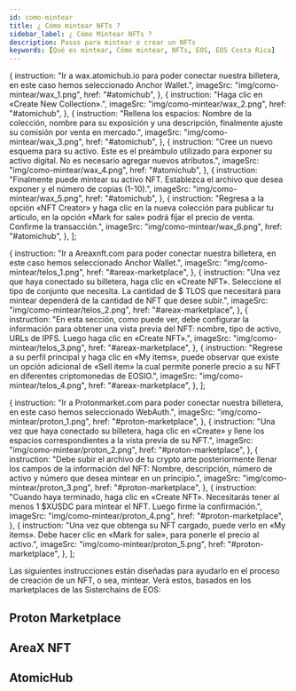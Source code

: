 ```yaml
---
id: como-mintear
title: ¿ Cómo mintear NFTs ?
sidebar_label: ¿ Cómo Mintear NFTs ?
description: Pasos para mintear o crear un NFTs
keywords: [Qué es mintear, Cómo mintear, NFTs, EOS, EOS Costa Rica]
---
```



  {
    instruction:
      "Ir a wax.atomichub.io para poder conectar nuestra billetera, en este caso hemos seleccionado Anchor Wallet.",
    imageSrc: "img/como-mintear/wax_1.png",
    href: "#atomichub",
  },
  {
    instruction: "Haga clic en «Create New Collection».",
    imageSrc: "img/como-mintear/wax_2.png",
    href: "#atomichub",
  },
  {
    instruction:
      "Rellena los espacios: Nombre de la colección, nombre para su exposición y una descripción, finalmente ajuste su comisión por venta en mercado.",
    imageSrc: "img/como-mintear/wax_3.png",
    href: "#atomichub",
  },
  {
    instruction:
      "Cree un nuevo esquema para su activo. Este es el preámbulo utilizado para exponer su activo digital. No es necesario agregar nuevos atributos.",
    imageSrc: "img/como-mintear/wax_4.png",
    href: "#atomichub",
  },
  {
    instruction:
      "Finalmente puede mintear su activo NFT. Establezca el archivo que desea exponer y el número de copias (1-10).",
    imageSrc: "img/como-mintear/wax_5.png",
    href: "#atomichub",
  },
  {
    instruction:
      "Regresa a la opción «NFT Creator» y haga clic en la nueva colección para publicar tu artículo, en la opción «Mark for sale» podrá fijar el precio de venta. Confirme la transacción.",
    imageSrc: "img/como-mintear/wax_6.png",
    href: "#atomichub",
  },
];

  {
    instruction:
      "Ir a Areaxnft.com para poder conectar nuestra billetera, en este caso hemos seleccionado Anchor Wallet.",
    imageSrc: "img/como-mintear/telos_1.png",
    href: "#areax-marketplace",
  },
  {
    instruction:
      "Una vez que haya conectado su billetera, haga clic en «Create NFT». Seleccione el tipo de conjunto que necesita. La cantidad de $ TLOS que necesitará para mintear dependerá de la cantidad de NFT que desee subir.",
    imageSrc: "img/como-mintear/telos_2.png",
    href: "#areax-marketplace",
  },
  {
    instruction:
      "En esta sección, como puede ver, debe configurar la información para obtener una vista previa del NFT: nombre, tipo de activo, URLs de IPFS. Luego haga clic en «Create NFT».",
    imageSrc: "img/como-mintear/telos_3.png",
    href: "#areax-marketplace",
  },
  {
    instruction:
      "Regrese a su perfil principal y haga clic en «My items», puede observar que existe un opción adicional de «Sell item» la cual permite ponerle precio a su NFT en diferentes criptomonedas de EOSIO.",
    imageSrc: "img/como-mintear/telos_4.png",
    href: "#areax-marketplace",
  },
];

  {
    instruction:
      "Ir a Protonmarket.com para poder conectar nuestra billetera, en este caso hemos seleccionado WebAuth.",
    imageSrc: "img/como-mintear/proton_1.png",
    href: "#proton-marketplace",
  },
  {
    instruction:
      "Una vez que haya conectado su billetera, haga clic en «Create» y llene los espacios correspondientes a la vista previa de su NFT.",
    imageSrc: "img/como-mintear/proton_2.png",
    href: "#proton-marketplace",
  },
  {
    instruction:
      "Debe subir el archivo de tu crypto arte posteriormente llenar los campos de la información del NFT: Nombre, descripción, número de activo y número que desea mintear en un principio.",
    imageSrc: "img/como-mintear/proton_3.png",
    href: "#proton-marketplace",
  },
  {
    instruction:
      "Cuando haya terminado, haga clic en «Create NFT». Necesitarás tener al menos 1 $XUSDC para mintear el NFT. Luego firme la confirmación.",
    imageSrc: "img/como-mintear/proton_4.png",
    href: "#proton-marketplace",
  },
  {
    instruction:
      "Una vez que obtenga su NFT cargado, puede verlo en «My items». Debe hacer clic en «Mark for sale», para ponerle el precio al activo.",
    imageSrc: "img/como-mintear/proton_5.png",
    href: "#proton-marketplace",
  },
];

Las siguientes instrucciones están diseñadas para ayudarlo en el proceso de creación de un NFT, o sea, mintear. Verá estos, basados ​​en los marketplaces de las Sisterchains de EOS:

## Proton Marketplace

<CustomStepper Content={protonStepper} />

## AreaX NFT

<CustomStepper Content={areaxStepper} />

## AtomicHub

<CustomStepper Content={atomicHubStepper} />
